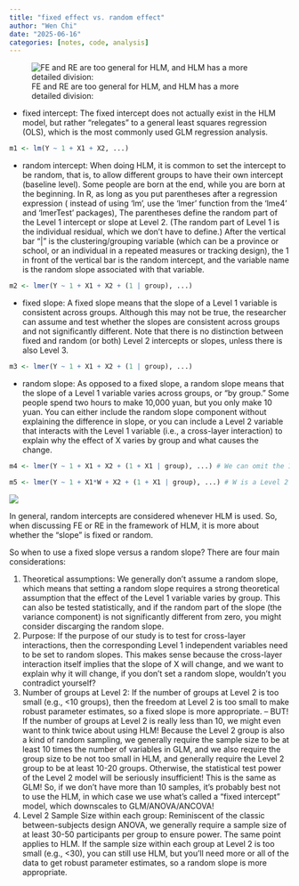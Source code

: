 ```yaml
---
title: "fixed effect vs. random effect"
author: "Wen Chi"
date: "2025-06-16"
categories: [notes, code, analysis]
---
```


![FE and RE are too general for HLM, and HLM has a more detailed division:](images/clipboard-2471037466.png)

-   fixed intercept: The fixed intercept does not actually exist in the HLM model, but rather "relegates" to a general least squares regression (OLS), which is the most commonly used GLM regression analysis.

``` r
m1 <- lm(Y ~ 1 + X1 + X2, ...)
```

-   random intercept: When doing HLM, it is common to set the intercept to be random, that is, to allow different groups to have their own intercept (baseline level). Some people are born at the end, while you are born at the beginning. In R, as long as you put parentheses after a regression expression ( instead of using 'lm', use the 'lmer' function from the 'lme4' and 'lmerTest' packages), The parentheses define the random part of the Level 1 intercept or slope at Level 2. (The random part of Level 1 is the individual residual, which we don't have to define.) After the vertical bar "\|" is the clustering/grouping variable (which can be a province or school, or an individual in a repeated measures or tracking design), the 1 in front of the vertical bar is the random intercept, and the variable name is the random slope associated with that variable.

``` r
m2 <- lmer(Y ~ 1 + X1 + X2 + (1 | group), ...)
```

-   fixed slope: A fixed slope means that the slope of a Level 1 variable is consistent across groups. Although this may not be true, the researcher can assume and test whether the slopes are consistent across groups and not significantly different. Note that there is no distinction between fixed and random (or both) Level 2 intercepts or slopes, unless there is also Level 3.

``` r
m3 <- lmer(Y ~ 1 + X1 + X2 + (1 | group), ...)
```

-   random slope: As opposed to a fixed slope, a random slope means that the slope of a Level 1 variable varies across groups, or "by group." Some people spend two hours to make 10,000 yuan, but you only make 10 yuan. You can either include the random slope component without explaining the difference in slope, or you can include a Level 2 variable that interacts with the Level 1 variable (i.e., a cross-layer interaction) to explain why the effect of X varies by group and what causes the change.

``` r
m4 <- lmer(Y ~ 1 + X1 + X2 + (1 + X1 | group), ...) # We can omit the 1's, as they are included in the intercept by default (except for random intercepts)
```

``` r
m5 <- lmer(Y ~ 1 + X1*W + X2 + (1 + X1 | group), ...) # W is a Level 2 explanatory variable, and X1*W is a cross-layer interaction
```

![](images/clipboard-3083561765.png)

In general, random intercepts are considered whenever HLM is used. So, when discussing FE or RE in the framework of HLM, it is more about whether the "slope" is fixed or random.

So when to use a fixed slope versus a random slope? There are four main considerations:

1.  Theoretical assumptions: We generally don't assume a random slope, which means that setting a random slope requires a strong theoretical assumption that the effect of the Level 1 variable varies by group. This can also be tested statistically, and if the random part of the slope (the variance component) is not significantly different from zero, you might consider discarging the random slope.
2.  Purpose: If the purpose of our study is to test for cross-layer interactions, then the corresponding Level 1 independent variables need to be set to random slopes. This makes sense because the cross-layer interaction itself implies that the slope of X will change, and we want to explain why it will change, if you don't set a random slope, wouldn't you contradict yourself?
3.  Number of groups at Level 2: If the number of groups at Level 2 is too small (e.g., \<10 groups), then the freedom at Level 2 is too small to make robust parameter estimates, so a fixed slope is more appropriate. -- BUT! If the number of groups at Level 2 is really less than 10, we might even want to think twice about using HLM! Because the Level 2 group is also a kind of random sampling, we generally require the sample size to be at least 10 times the number of variables in GLM, and we also require the group size to be not too small in HLM, and generally require the Level 2 group to be at least 10-20 groups. Otherwise, the statistical test power of the Level 2 model will be seriously insufficient! This is the same as GLM! So, if we don't have more than 10 samples, it's probably best not to use the HLM, in which case we use what's called a "fixed intercept" model, which downscales to GLM/ANOVA/ANCOVA!
4.  Level 2 Sample Size within each group: Reminiscent of the classic between-subjects design ANOVA, we generally require a sample size of at least 30-50 participants per group to ensure power. The same point applies to HLM. If the sample size within each group at Level 2 is too small (e.g., \<30), you can still use HLM, but you'll need more or all of the data to get robust parameter estimates, so a random slope is more appropriate.
